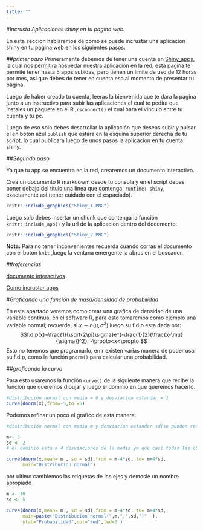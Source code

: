 ```yaml
---
title: ""
---
```

#*Incrusta Aplicaciones shiny en tu pagina web.*

En esta seccion hablaremos de como se puede incrustar una aplicacion shiny en tu pagina web en los siguientes pasos:

##*primer paso*
Primeramente debemos de tener una cuenta en [Shiny_apps](https://www.shinyapps.io/), la cual nos permitira hospedar nuestra aplicación en la red; esta pagina te permite tener hasta 5 apps subidas, pero tienen un limite de uso de 12 horas por mes, asi que debes de tener en cuenta eso al momento de presentar tu pagina.

Luego de haber creado tu cuenta, leeras la bienvenida que te dara la pagina junto a un instructivo para subir las aplicaciones el cual te pedira que instales un paquete en el R ,`rsconnect()` el cual hara el vinculo entre tu cuenta y tu pc. 

Luego de eso solo debes desarrollar la aplicación que deseas subir y pulsar el en botón azul `publish` que estara en la esquina superior derecha de tu script, lo cual publicara luego de unos pasos la aplicacion en tu cuenta shiny.


##*Segundo paso*

Ya que tu app se encuentra en la red, crearemos un documento interactivo.

Crea un documento R markdowm desde tu consola y en el script debes poner debajo del titulo una linea que contenga: `runtime: shiny`, exactamente asi (tener cuidado con el espaciado).\vspace*{0.6cm}

```r
knitr::include_graphics("Shiny_1.PNG")
```

Luego solo debes insertar un chunk que contenga la función `knitr::include_app()` y la url de la aplicacion dentro del documento.\vspace*{0.6cm}

```r
knitr::include_graphics("Shiny_2.PNG")
```

**Nota:** Para no tener inconvenientes recuerda cuando corras el documento con el boton `knit` ,luego la ventana emergente la abras en el buscador.

##*referencias*

[documento interactivos](https://rmarkdown.rstudio.com/authoring_shiny.html#overview)

[Como incrustar apps](https://stackoverflow.com/questions/45149770/how-to-embed-a-shiny-application-into-an-rmarkdown-html-document)



#*Graficando una función de masa/densidad de probabilidad*

En este apartado veremos como crear una grafica de densidad de una variable continua, en el software R, para esto tomaremos como ejemplo una variable normal; recuerde, si  $x\sim n(\mu,\sigma^2)$ luego su f.d.p esta dada por:
$$f.d.p(x)=\frac{1}{\sqrt{2\pi}\sigma}e^{-\frac{1}{2}(\frac{x-\mu}{\sigma})^2}; -\propto<x<\propto $$ Esto no tenemos que programarlo, en r existen varias manera de poder usar su f.d.p, como la función `pnorm()` para calcular una probabilidad.

##*graficando la curva*

Para esto usaremos la función `curve()` de la siguiente manera que recibe la funcion que queremos dibujar y luego el dominio en que queremos hacerlo.

```r
#distribución normal con media = 0 y desviacion estandar = 1
curve(dnorm(x),from=-5,to =5)

```

Podemos refinar un poco el grafico de esta manera:

```r
#distribución normal con media m y desviacion estandar sd(se pueden reemplazar los valores)

m<- 5
sd <- 2
# el dominio esta a 4 desviaciones de la media ya que casi todas las observaciones estaran allí

curve(dnorm(x,mean= m , sd = sd),from = m-4*sd, to= m+4*sd,
      main="Distribucion normal")
```

por ultimo cambiemos las etiquetas de los ejes y demosle un nombre apropiado

```r
m <- 10
sd <- 5

curve(dnorm(x,mean= m , sd = sd),from = m-4*sd, to= m+4*sd,
      main=paste("Distribucion normal(",m,",",sd,")"  ),
      ylab="Probabilidad",col="red",lwd=3 )
```

